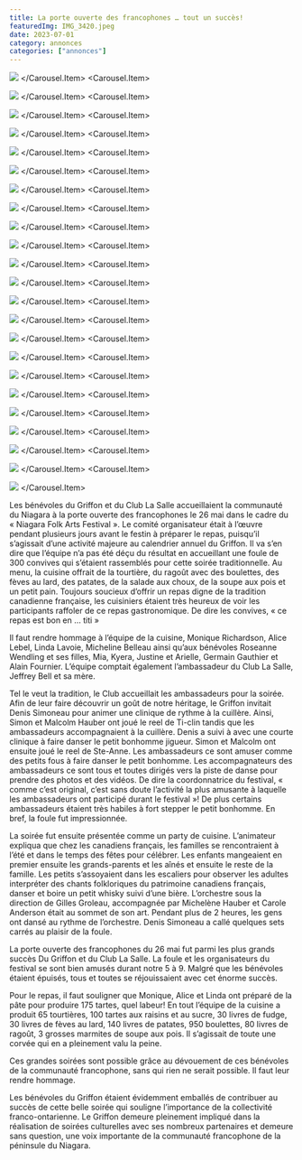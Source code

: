 ```yaml
---
title: La porte ouverte des francophones … tout un succès!
featuredImg: IMG_3420.jpeg
date: 2023-07-01
category: annonces
categories: ["annonces"]
---
```


<Carousel className="mb-5 bg-black">
<Carousel.Item>

![](./IMG_3356.jpeg)
</Carousel.Item>
<Carousel.Item>

![](./IMG_3359.jpeg)
</Carousel.Item>
<Carousel.Item>

![](./IMG_3351.jpeg)
</Carousel.Item>
<Carousel.Item>

![](./IMG_3352.jpeg)
</Carousel.Item>
<Carousel.Item>

![](./IMG_3365.jpeg)
</Carousel.Item>
<Carousel.Item>

![](./IMG_3373.jpeg)
</Carousel.Item>
<Carousel.Item>

![](./IMG_3388.jpeg)
</Carousel.Item>
<Carousel.Item>

![](./IMG_3411.jpeg)
</Carousel.Item>
<Carousel.Item>

![](./IMG_3416.jpeg)
</Carousel.Item>
<Carousel.Item>

![](./IMG_3420.jpeg)
</Carousel.Item>
<Carousel.Item>

![](./IMG_3425.jpeg)
</Carousel.Item>
<Carousel.Item>

![](./IMG_3441.jpeg)
</Carousel.Item>
<Carousel.Item>

![](./IMG_3462.jpeg)
</Carousel.Item>
<Carousel.Item>

![](./IMG_3465.jpeg)
</Carousel.Item>
<Carousel.Item>

![](./IMG_3468.jpeg)
</Carousel.Item>
<Carousel.Item>

![](./IMG_3475.jpeg)
</Carousel.Item>
<Carousel.Item>

![](./IMG_3491.jpeg)
</Carousel.Item>
<Carousel.Item>

![](./IMG_3501.jpeg)
</Carousel.Item>
<Carousel.Item>

![](./IMG_3502.jpeg)
</Carousel.Item>
<Carousel.Item>

![](./IMG_3507.jpeg)
</Carousel.Item>
<Carousel.Item>

![](./IMG_3508.jpeg)
</Carousel.Item>
<Carousel.Item>

![](./IMG_3522.jpeg)
</Carousel.Item>
<Carousel.Item>

![](./IMG_3523.jpeg)
</Carousel.Item>
</Carousel>


Les bénévoles du Griffon et du Club La Salle accueillaient la communauté du Niagara à la porte ouverte des francophones le 26 mai dans le cadre du « Niagara Folk Arts Festival ». Le comité organisateur était à l’œuvre pendant plusieurs jours avant le festin à préparer le repas, puisqu’il s’agissait d’une activité majeure au calendrier annuel du Griffon. Il va s’en dire que l’équipe n’a pas été déçu du résultat en accueillant une foule de 300 convives qui s’étaient rassemblés pour cette soirée traditionnelle. Au menu, la cuisine offrait de la tourtière, du ragoût avec des boulettes, des fèves au lard, des patates, de la salade aux choux, de la soupe aux pois et un petit pain. Toujours soucieux d’offrir un repas digne de la tradition canadienne française, les cuisiniers étaient très heureux de voir les participants raffoler de ce repas gastronomique. De dire les convives, « ce repas est bon en … titi »

Il faut rendre hommage à l’équipe de la cuisine, Monique Richardson, Alice Lebel, Linda Lavoie, Micheline Belleau ainsi qu’aux bénévoles Roseanne Wendling et ses filles, Mia, Kyera, Justine et Arielle, Germain Gauthier et Alain Fournier. L’équipe comptait également l’ambassadeur du Club La Salle, Jeffrey Bell et sa mère.

Tel le veut la tradition, le Club accueillait les ambassadeurs pour la soirée. Afin de leur faire découvrir un goût de notre héritage, le Griffon invitait Denis Simoneau pour animer une clinique de rythme à la cuillère. Ainsi, Simon et Malcolm Hauber ont joué le reel de Ti-clin tandis que les ambassadeurs accompagnaient à la cuillère. Denis a suivi à avec une courte clinique à faire danser le petit bonhomme jigueur. Simon et Malcolm ont ensuite joué le reel de Ste-Anne. Les ambassadeurs ce sont amuser comme des petits fous à faire danser le petit bonhomme. Les accompagnateurs des ambassadeurs ce sont tous et toutes dirigés vers la piste de danse pour prendre des photos et des vidéos. De dire la coordonnatrice du festival, « comme c’est original, c’est sans doute l’activité la plus amusante à laquelle les ambassadeurs ont participé durant le festival »! De plus certains ambassadeurs étaient très habiles à fort stepper le petit bonhomme. En bref, la foule fut impressionnée.

La soirée fut ensuite présentée comme un party de cuisine. L’animateur expliqua que chez les canadiens français, les familles se rencontraient à l’été et dans le temps des fêtes pour célébrer. Les enfants mangeaient en premier ensuite les grands-parents et les aînés et ensuite le reste de la famille. Les petits s’assoyaient dans les escaliers pour observer les adultes interpréter des chants folkloriques du patrimoine canadiens français, danser et boire un petit whisky suivi d’une bière. L’orchestre sous la direction de Gilles Groleau, accompagnée par Michelène Hauber et Carole Anderson était au sommet de son art. Pendant plus de 2 heures, les gens ont dansé au rythme de l’orchestre. Denis Simoneau a callé quelques sets carrés au plaisir de la foule.

La porte ouverte des francophones du 26 mai fut parmi les plus grands succès Du Griffon et du Club La Salle. La foule et les organisateurs du festival se sont bien amusés durant notre 5 à 9. Malgré que les bénévoles étaient épuisés, tous et toutes se réjouissaient avec cet énorme succès.

Pour le repas, il faut souligner que Monique, Alice et Linda ont préparé de la pâte pour produire 175 tartes, quel labeur! En tout l’équipe de la cuisine a produit 65 tourtières, 100 tartes aux raisins et au sucre, 30 livres de fudge, 30 livres de fèves au lard, 140 livres de patates, 950 boulettes, 80 livres de ragoût, 3 grosses marmites de soupe aux pois. Il s’agissait de toute une corvée qui en a pleinement valu la peine.

Ces grandes soirées sont possible grâce au dévouement de ces bénévoles de la communauté francophone, sans qui rien ne serait possible. Il faut leur rendre hommage.

Les bénévoles du Griffon étaient évidemment emballés de contribuer au succès de cette belle soirée qui souligne l’importance de la collectivité franco-ontarienne. Le Griffon demeure pleinement impliqué dans la réalisation de soirées culturelles avec ses nombreux partenaires et demeure sans question, une voix importante de la communauté francophone de la péninsule du Niagara.

<Patrimoine />
